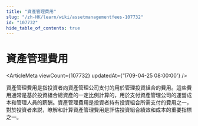 ```yaml
---
title: "資產管理費用"
slug: "/zh-HK/learn/wiki/assetmanagementfees-107732"
id: "107732"
hide_table_of_contents: true
---
```



# 資產管理費用

<ArticleMeta viewCount={107732} updatedAt={'1709-04-25 08:00:00'} />

資產管理費用是指投資者向資產管理公司支付的用於管理投資組合的費用。這些費用通常是基於投資組合總資產的一定比例計算的，用於支付資產管理公司的運營成本和管理人員的薪酬。資產管理費用是投資者持有投資組合所需支付的費用之一，對於投資者來説，瞭解和計算資產管理費用是評估投資組合績效和成本的重要指標之一。
